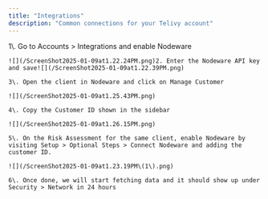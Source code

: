```yaml
---
title: "Integrations"
description: "Common connections for your Telivy account"
---
```


<AccordionGroup>
  <Accordion title="Nodeware">
    1\. Go to Accounts > Integrations and enable Nodeware

    ![](/ScreenShot2025-01-09at1.22.24PM.png)2. Enter the Nodeware API key and save![](/ScreenShot2025-01-09at1.22.39PM.png)

    3\. Open the client in Nodeware and click on Manage Customer

    ![](/ScreenShot2025-01-09at1.25.43PM.png)

    4\. Copy the Customer ID shown in the sidebar

    ![](/ScreenShot2025-01-09at1.26.15PM.png)

    5\. On the Risk Assessment for the same client, enable Nodeware by visiting Setup > Optional Steps > Connect Nodeware and adding the customer ID.

    ![](/ScreenShot2025-01-09at1.23.19PM\(1\).png)

    6\. Once done, we will start fetching data and it should show up under Security > Network in 24 hours
  </Accordion>
</AccordionGroup>